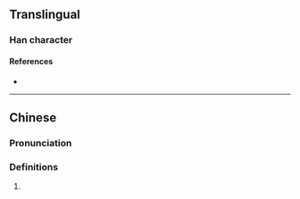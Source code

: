 {{character info/new}}
==Translingual==

===Han character===
{{Han char|rn=75|rad=木|as=05|sn=9|four=|canj=DKLB|ids=⿰木布}}

====References====
* {{Han ref|kx=0520.120|dkj=14648|hdz=21180.040|uh=67E8|ud=26600}}

----

==Chinese==
{{zh-forms}}

===Pronunciation===
{{zh-pron
|m=bù
|c=bou3
|mc=
|oc=
|ma=
|cat=
}}

===Definitions===
{{zh-hanzi}}

# {{rfdef|zh}}